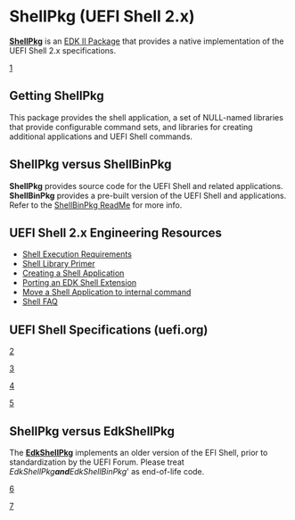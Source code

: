 =ShellPkg (UEFI Shell 2.x)=

'''[https://github.com/tianocore/edk2/tree/master/ShellPkg ShellPkg]''' is an [[EDKII Packages|EDK II Package]] that provides a native implementation of the UEFI Shell 2.x specifications.

[https://github.com/tianocore/edk2/tree/master/ShellPkg]

==Getting ShellPkg==

This package provides the shell application, a set of NULL-named libraries that provide configurable command sets, and libraries for creating additional applications and UEFI Shell commands. 

==ShellPkg versus ShellBinPkg==

'''ShellPkg''' provides source code for the UEFI Shell and related applications. '''ShellBinPkg''' provides a pre-built version of the UEFI Shell and applications. Refer to the [https://github.com/tianocore/edk2/blob/master/ShellBinPkg/ReadMe.txt ShellBinPkg ReadMe] for more info.

==UEFI Shell 2.x Engineering Resources==

*[[Shell Execution Requirements]]
*[[Shell Library Primer|Shell Library Primer]]
*[[Creating a Shell Application|Creating a Shell Application]]
*[[Porting an EDK Shell Extension|Porting an EDK Shell Extension]]
*[[Shell Application to internal command|Move a Shell Application to internal command]]
*[[Shell FAQ|Shell FAQ]]

==UEFI Shell Specifications (uefi.org)==

[http://www.uefi.org/sites/default/files/resources/UEFI_Shell_2_2.pdf]

[http://www.uefi.org/sites/default/files/resources/UEFI_Shell_Spec_2_1_July02release.pdf]

[http://www.uefi.org/sites/default/files/resources/UEFI_Shell_Spec_2_0_Errata_A.pdf]

[http://www.uefi.org/sites/default/files/resources/UEFI_Shell_Spec_2_0.pdf]

==ShellPkg versus EdkShellPkg==

The '''[[EdkShellPkg]]''' implements an older version of the EFI Shell, prior to standardization by the UEFI Forum. Please treat ''EdkShellPkg''' and '''EdkShellBinPkg''' as end-of-life code.

[https://github.com/tianocore/edk2/tree/master/EdkShellPkg]

[https://github.com/tianocore/edk2/tree/master/EdkShellBinPkg]
